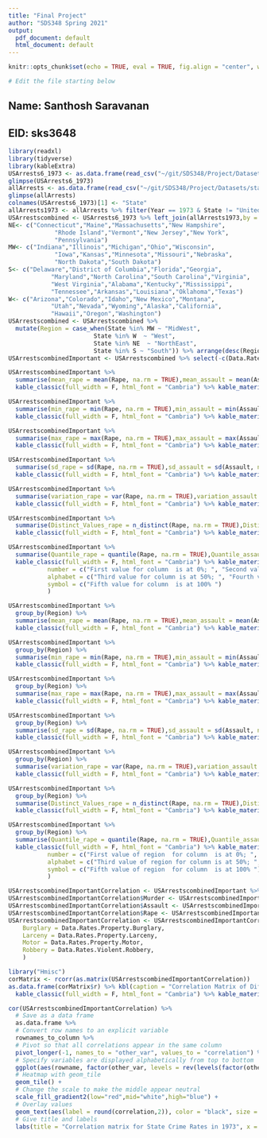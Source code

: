 ```yaml
---
title: "Final Project"
author: "SDS348 Spring 2021"
output:
  pdf_document: default
  html_document: default
---
```

  
  ```r
knitr::opts_chunk$set(echo = TRUE, eval = TRUE, fig.align = "center", warning = F, message = F, R.options=list(max.print=100))

# Edit the file starting below
```

## Name: Santhosh Saravanan
## EID: sks3648

```r
library(readxl)
library(tidyverse)
library(kableExtra)
USArrests6_1973 <- as.data.frame(read_csv("~/git/SDS348/Project/Datasets/USArrests6_1973.csv"))
glimpse(USArrests6_1973)
allArrests <- as.data.frame(read_csv("~/git/SDS348/Project/Datasets/state_crime_all.csv"))
glimpse(allArrests)
colnames(USArrests6_1973)[1] <- "State"
allArrests1973 <- allArrests %>% filter(Year == 1973 & State != "United States")
USArrestscombined <- USArrests6_1973 %>% left_join(allArrests1973,by = c("State")) %>% filter(!is.na(State))
NE<- c("Connecticut","Maine","Massachusetts","New Hampshire",
             "Rhode Island","Vermont","New Jersey","New York",
             "Pennsylvania")
MW<- c("Indiana","Illinois","Michigan","Ohio","Wisconsin",
             "Iowa","Kansas","Minnesota","Missouri","Nebraska",
             "North Dakota","South Dakota")
S<- c("Delaware","District of Columbia","Florida","Georgia",
            "Maryland","North Carolina","South Carolina","Virginia",
            "West Virginia","Alabama","Kentucky","Mississippi",
            "Tennessee","Arkansas","Louisiana","Oklahoma","Texas")
W<- c("Arizona","Colorado","Idaho","New Mexico","Montana",
            "Utah","Nevada","Wyoming","Alaska","California",
            "Hawaii","Oregon","Washington")
USArrestscombined <- USArrestscombined %>% 
  mutate(Region = case_when(State %in% MW ~ "MidWest",
                        State %in% W  ~ "West",
                        State %in% NE  ~ "NorthEast",
                        State %in% S ~ "South")) %>% arrange(desc(Region))
USArrestscombinedImportant <- USArrestscombined %>% select(-c(Data.Rates.Violent.Murder, Data.Rates.Violent.Assault, Data.Rates.Violent.Rape))

```
```r
USArrestscombinedImportant %>%
  summarise(mean_rape = mean(Rape, na.rm = TRUE),mean_assault = mean(Assault, na.rm = TRUE),mean_murder = mean(Murder, na.rm = TRUE), mean_burglary = mean(Data.Rates.Property.Burglary,na.rm = TRUE), mean_larceny = mean(Data.Rates.Property.Larceny,na.rm = TRUE), mean_motor = mean(Data.Rates.Property.Motor, na.rm = TRUE)) %>% kbl(caption = "Recreating booktabs style table") %>%
  kable_classic(full_width = F, html_font = "Cambria") %>% kable_material_dark()
```

```r
USArrestscombinedImportant %>%
  summarise(min_rape = min(Rape, na.rm = TRUE),min_assault = min(Assault, na.rm = TRUE),min_murder = min(Murder, na.rm = TRUE), min_burglary = min(Data.Rates.Property.Burglary,na.rm = TRUE), min_larceny = min(Data.Rates.Property.Larceny,na.rm = TRUE), min_motor = min(Data.Rates.Property.Motor, na.rm = TRUE)) %>% kbl(caption = "Recreating booktabs style table") %>%
  kable_classic(full_width = F, html_font = "Cambria") %>% kable_material_dark()
```

```r
USArrestscombinedImportant %>%
  summarise(max_rape = max(Rape, na.rm = TRUE),max_assault = max(Assault, na.rm = TRUE),max_murder = max(Murder, na.rm = TRUE), max_burglary = max(Data.Rates.Property.Burglary,na.rm = TRUE), max_larceny = max(Data.Rates.Property.Larceny,na.rm = TRUE), max_motor = max(Data.Rates.Property.Motor, na.rm = TRUE)) %>% kbl(caption = "Recreating booktabs style table") %>%
  kable_classic(full_width = F, html_font = "Cambria") %>% kable_material_dark()
```

```r
USArrestscombinedImportant %>%
  summarise(sd_rape = sd(Rape, na.rm = TRUE),sd_assault = sd(Assault, na.rm = TRUE),sd_murder = sd(Murder, na.rm = TRUE), sd_burglary = sd(Data.Rates.Property.Burglary,na.rm = TRUE), sd_larceny = sd(Data.Rates.Property.Larceny,na.rm = TRUE), sd_motor = sd(Data.Rates.Property.Motor, na.rm = TRUE)) %>% kbl(caption = "Recreating booktabs style table") %>%
  kable_classic(full_width = F, html_font = "Cambria") %>% kable_material_dark()
```

```r
USArrestscombinedImportant %>%
  summarise(variation_rape = var(Rape, na.rm = TRUE),variation_assault = var(Assault, na.rm = TRUE),variation_murder = var(Murder, na.rm = TRUE), variation_burglary = var(Data.Rates.Property.Burglary,na.rm = TRUE), variation_larceny = var(Data.Rates.Property.Larceny,na.rm = TRUE), variation_motor = var(Data.Rates.Property.Motor, na.rm = TRUE)) %>% kbl(caption = "Recreating booktabs style table") %>%
  kable_classic(full_width = F, html_font = "Cambria") %>% kable_material_dark()
```
```r
USArrestscombinedImportant %>%
  summarise(Distinct_Values_rape = n_distinct(Rape, na.rm = TRUE),Distinct_Values_assault = n_distinct(Assault, na.rm = TRUE),Distinct_Values_murder = n_distinct(Murder, na.rm = TRUE), Distinct_Values_burglary = n_distinct(Data.Rates.Property.Burglary,na.rm = TRUE), Distinct_Values_larceny = n_distinct(Data.Rates.Property.Larceny,na.rm = TRUE), Distinct_Values_motor = n_distinct(Data.Rates.Property.Motor, na.rm = TRUE)) %>% kbl(caption = "Recreating booktabs style table") %>%
  kable_classic(full_width = F, html_font = "Cambria") %>% kable_material_dark()
```

```r
USArrestscombinedImportant %>%
  summarise(Quantile_rape = quantile(Rape, na.rm = TRUE),Quantile_assault = quantile(Assault, na.rm = TRUE),Quantile_murder = quantile(Murder, na.rm = TRUE), Quantile_burglary = quantile(Data.Rates.Property.Burglary,na.rm = TRUE), Quantile_larceny = quantile(Data.Rates.Property.Larceny,na.rm = TRUE), Quantile_motor = quantile(Data.Rates.Property.Motor, na.rm = TRUE)) %>% kbl(caption = "Recreating booktabs style table") %>%
  kable_classic(full_width = F, html_font = "Cambria") %>% kable_material_dark() %>% footnote(general = "Here are general comments of the table. ",
           number = c("First value for column  is at 0%; ", "Second value of for column is at 25%"),
           alphabet = c("Third value for column is at 50%; ", "Fourth value for column  is at 75%; "),
           symbol = c("Fifth value for column  is at 100% ")
           )
```











```r
USArrestscombinedImportant %>%
  group_by(Region) %>%
  summarise(mean_rape = mean(Rape, na.rm = TRUE),mean_assault = mean(Assault, na.rm = TRUE),mean_murder = mean(Murder, na.rm = TRUE), mean_burglary = mean(Data.Rates.Property.Burglary,na.rm = TRUE), mean_larceny = mean(Data.Rates.Property.Larceny,na.rm = TRUE), mean_motor = mean(Data.Rates.Property.Motor, na.rm = TRUE)) %>% kbl(caption = "Recreating booktabs style table") %>%
  kable_classic(full_width = F, html_font = "Cambria") %>% kable_material_dark()
```

```r
USArrestscombinedImportant %>%
  group_by(Region) %>%
  summarise(min_rape = min(Rape, na.rm = TRUE),min_assault = min(Assault, na.rm = TRUE),min_murder = min(Murder, na.rm = TRUE), min_burglary = min(Data.Rates.Property.Burglary,na.rm = TRUE), min_larceny = min(Data.Rates.Property.Larceny,na.rm = TRUE), min_motor = min(Data.Rates.Property.Motor, na.rm = TRUE)) %>% kbl(caption = "Recreating booktabs style table") %>%
  kable_classic(full_width = F, html_font = "Cambria") %>% kable_material_dark()
```

```r
USArrestscombinedImportant %>%
  group_by(Region) %>%
  summarise(max_rape = max(Rape, na.rm = TRUE),max_assault = max(Assault, na.rm = TRUE),max_murder = max(Murder, na.rm = TRUE), max_burglary = max(Data.Rates.Property.Burglary,na.rm = TRUE), max_larceny = max(Data.Rates.Property.Larceny,na.rm = TRUE), max_motor = max(Data.Rates.Property.Motor, na.rm = TRUE)) %>% kbl(caption = "Recreating booktabs style table") %>%
  kable_classic(full_width = F, html_font = "Cambria") %>% kable_material_dark()
```

```r
USArrestscombinedImportant %>%
  group_by(Region) %>%
  summarise(sd_rape = sd(Rape, na.rm = TRUE),sd_assault = sd(Assault, na.rm = TRUE),sd_murder = sd(Murder, na.rm = TRUE), sd_burglary = sd(Data.Rates.Property.Burglary,na.rm = TRUE), sd_larceny = sd(Data.Rates.Property.Larceny,na.rm = TRUE), sd_motor = sd(Data.Rates.Property.Motor, na.rm = TRUE)) %>% kbl(caption = "Recreating booktabs style table") %>%
  kable_classic(full_width = F, html_font = "Cambria") %>% kable_material_dark()
```

```r
USArrestscombinedImportant %>%
  group_by(Region) %>%
  summarise(variation_rape = var(Rape, na.rm = TRUE),variation_assault = var(Assault, na.rm = TRUE),variation_murder = var(Murder, na.rm = TRUE), variation_burglary = var(Data.Rates.Property.Burglary,na.rm = TRUE), variation_larceny = var(Data.Rates.Property.Larceny,na.rm = TRUE), variation_motor = var(Data.Rates.Property.Motor, na.rm = TRUE)) %>% kbl(caption = "Recreating booktabs style table") %>%
  kable_classic(full_width = F, html_font = "Cambria") %>% kable_material_dark()
```
```r
USArrestscombinedImportant %>%
  group_by(Region) %>%
  summarise(Distinct_Values_rape = n_distinct(Rape, na.rm = TRUE),Distinct_Values_assault = n_distinct(Assault, na.rm = TRUE),Distinct_Values_murder = n_distinct(Murder, na.rm = TRUE), Distinct_Values_burglary = n_distinct(Data.Rates.Property.Burglary,na.rm = TRUE), Distinct_Values_larceny = n_distinct(Data.Rates.Property.Larceny,na.rm = TRUE), Distinct_Values_motor = n_distinct(Data.Rates.Property.Motor, na.rm = TRUE)) %>% kbl(caption = "Recreating booktabs style table") %>%
  kable_classic(full_width = F, html_font = "Cambria") %>% kable_material_dark()
```

```r
USArrestscombinedImportant %>%
  group_by(Region) %>%
  summarise(Quantile_rape = quantile(Rape, na.rm = TRUE),Quantile_assault = quantile(Assault, na.rm = TRUE),Quantile_murder = quantile(Murder, na.rm = TRUE), Quantile_burglary = quantile(Data.Rates.Property.Burglary,na.rm = TRUE), Quantile_larceny = quantile(Data.Rates.Property.Larceny,na.rm = TRUE), Quantile_motor = quantile(Data.Rates.Property.Motor, na.rm = TRUE)) %>% kbl(caption = "Recreating booktabs style table") %>%
  kable_classic(full_width = F, html_font = "Cambria") %>% kable_material_dark() %>% footnote(general = "Here are general comments of the table. ",
           number = c("First value of region  for column  is at 0%; ", "Second value of region  for column is at 25%"),
           alphabet = c("Third value of region for column is at 50%; ", "Fourth value of region  for column  is at 75%; "),
           symbol = c("Fifth value of region  for column  is at 100% ")
           )
```
```r
USArrestscombinedImportantCorrelation <- USArrestscombinedImportant %>%  select_if(is.numeric) %>% select(contains('Rates')) 
USArrestscombinedImportantCorrelation$Murder <- USArrestscombinedImportant$Murder
USArrestscombinedImportantCorrelation$Assault <- USArrestscombinedImportant$Assault
USArrestscombinedImportantCorrelation$Rape <- USArrestscombinedImportant$Rape 
USArrestscombinedImportantCorrelation <- USArrestscombinedImportantCorrelation%>% select(-c(Data.Rates.Property.All, Data.Rates.Violent.All)) %>% rename(
    Burglary = Data.Rates.Property.Burglary,
    Larceny = Data.Rates.Property.Larceny,
    Motor = Data.Rates.Property.Motor,
    Robbery = Data.Rates.Violent.Robbery,
    )

```
```r
library("Hmisc")
corMatrix <- rcorr(as.matrix(USArrestscombinedImportantCorrelation))
as.data.frame(corMatrix$r) %>% kbl(caption = "Correlation Matrix of Different State Crimes in 1973") %>%
  kable_classic(full_width = F, html_font = "Cambria") %>% kable_material_dark() 
```

```r
cor(USArrestscombinedImportantCorrelation) %>%
  # Save as a data frame
  as.data.frame %>%
  # Convert row names to an explicit variable
  rownames_to_column %>%
  # Pivot so that all correlations appear in the same column
  pivot_longer(-1, names_to = "other_var", values_to = "correlation") %>%
  # Specify variables are displayed alphabetically from top to bottom
  ggplot(aes(rowname, factor(other_var, levels = rev(levels(factor(other_var)))), fill=correlation)) +
  # Heatmap with geom_tile
  geom_tile() +
  # Change the scale to make the middle appear neutral
  scale_fill_gradient2(low="red",mid="white",high="blue") +
  # Overlay values
  geom_text(aes(label = round(correlation,2)), color = "black", size = 4) +
  # Give title and labels
  labs(title = "Correlation matrix for State Crime Rates in 1973", x = "", y = "") 
```